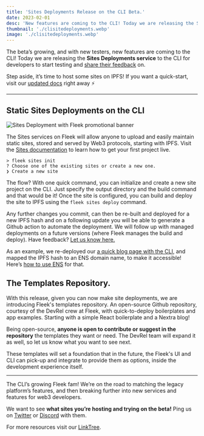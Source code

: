 ```yaml
---
title: 'Sites Deployments Release on the CLI Beta.'
date: 2023-02-01
desc: 'New features are coming to the CLI! Today we are releasing the Sites Deployments service to the CLI for developers to start testing.'
thumbnail: './clisitedeployments.webp'
image: './clisitedeployments.webp'
---
```



The beta’s growing, and with new testers, new features are coming to the CLI! Today we are releasing the **Sites Deployments service** to the CLI for developers to start testing and [share their feedback](https://discord.gg/fleek) on.

Step aside, it’s time to host some sites on IPFS! If you want a quick-start, visit our [updated docs](https://fleek.xyz/docs/) right away ⚡️

---

## Static Sites Deployments on the CLI

![Sites Deployment with Fleek promotional banner](https://storage.fleek.ooo/27a60cdd-37d3-480c-ae88-3ad4ca886b13-bucket/imgs/site-demo.webp)

The Sites services on Fleek will allow anyone to upload and easily maintain static sites, stored and served by Web3 protocols, starting with IPFS. Visit the [Sites documentation](/docs/cli/sites/) to learn how to get your first project live.

    > fleek sites init
    ? Choose one of the existing sites or create a new one.
    ❯ Create a new site

The flow? With one quick command, you can initialize and create a new site project on the CLI. Just specify the output directory and the build command and that would be it! Once the site is configured, you can build and deploy the site to IPFS using the `fleek sites deploy` command.

Any further changes you commit, can then be re-built and deployed for a new IPFS hash and on a following update you will be able to generate a Github action to automate the deployment. We will follow up with managed deployments on a future versions (where Fleek manages the build and deploy). Have feedback? [Let us know here.](https://discord.gg/fleek)

As an example, we re-deployed our [a quick blog page with the CLI](https://mntis.eth.limo/), and mapped the IPFS hash to an ENS domain name, to make it accessible! Here’s [how to use ENS](/docs/platform/domains/) for that.

## The Templates Repository.

<LiteYoutube videoId="JWvhCfrIhTo" client:only="react" />

With this release, given you can now make site deployments, we are introducing Fleek's templates repository. An open-source Github repository, courtesy of the DevRel crew at Fleek, with quick-to-deploy boilerplates and app examples. Starting with a simple React boilerplate and a Nextra blog!

Being open-source, **anyone is open to contribute or suggest in the repository** the templates they want or need. The DevRel team will expand it as well, so let us know what you want to see next.

These templates will set a foundation that in the future, the Fleek's UI and CLI can pick-up and integrate to provide them as options, inside the development experience itself.

---

The CLI’s growing Fleek fam! We’re on the road to matching the legacy platform’s features, and then breaking further into new services and features for web3 developers.

We want to see **what sites you’re hosting and trying on the beta!** Ping us on [Twitter](https://twitter.com/fleek) or [Discord](https://discord.gg/fleek) with them.

For more resources visit our [LinkTree](https://linktr.ee/fleek).
